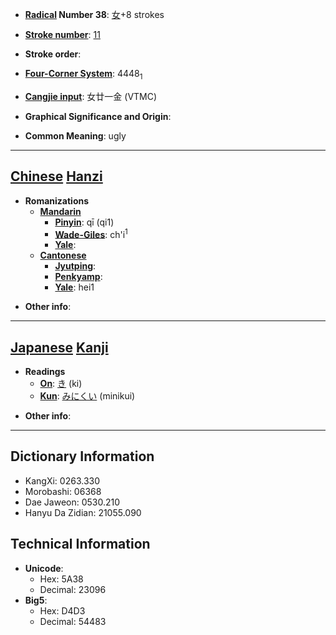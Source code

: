* '''[[Wiktionary:Chinese radical index| Radical]] Number 38''': [[Wiktionary:Chinese radical index 女|女]]+8 strokes

* '''[[Wiktionary:Chinese total strokes index|Stroke number]]''': [[Wiktionary:Chinese total strokes index 11|11]]

* '''Stroke order''': 

* '''[[Wiktionary:Chinese four corner index|Four-Corner System]]''': 4448<sub>1</sub>

* '''[[Wiktionary:Chinese Cangjie index|Cangjie input]]''': 女廿一金 (VTMC)

* '''Graphical Significance and Origin''': 

* '''Common Meaning''': ugly

----

== [[Chinese]] [[Hanzi]] ==

* '''Romanizations'''
** '''[[Mandarin]]'''
*** '''[[Pinyin]]''': qī (qi1)
*** '''[[Wade-Giles]]''': ch'i<sup>1</sup>
*** '''[[Yale]]''': 
** '''[[Cantonese]]'''
*** '''[[Jyutping]]''':
*** '''[[Penkyamp]]''': 
*** '''[[Yale]]''': hei1

* '''Other info''': 

----

== [[Japanese]] [[Kanji]] ==

* '''Readings'''
** '''[[On]]''': [[き]] (ki)
** '''[[Kun]]''': [[みにくい]] (minikui)

* '''Other info''':  

----

== Dictionary Information ==

* KangXi: 0263.330
* Morobashi: 06368
* Dae Jaweon: 0530.210
* Hanyu Da Zidian: 21055.090

== Technical Information ==

* '''Unicode''':
** Hex: 5A38
** Decimal: 23096
* '''Big5''':
** Hex: D4D3
** Decimal: 54483